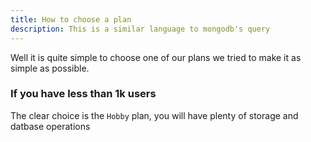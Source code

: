 ```yaml
---
title: How to choose a plan
description: This is a similar language to mongodb's query
---
```


Well it is quite simple to choose one of our plans we tried to make it as simple as possible.

### If you have less than 1k users
The clear choice is the `Hobby` plan, you will have plenty of storage and datbase operations